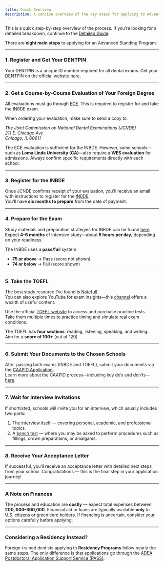 ```yaml
---
title: Quick Overview
description: A concise overview of the key steps for applying to Advanced Standing Programs in the U.S.
---
```


This is a quick step-by-step overview of the process. If you're looking for a
detailed breakdown, continue to the [Detailed
Guide](/c/applying-to-advanced-standing/detailed-guide/introduction).

There are **eight main steps** to applying for an Advanced Standing Program.

---

### 1. Register and Get Your DENTPIN

Your DENTPIN is a unique ID number required for all dental exams.
Get your DENTPIN on the official website [here]({{official.dentpin}}).

---

### 2. Get a **Course-by-Course Evaluation** of Your Foreign Degree

All evaluations must go through [ECE]({{official.ece}}). This is required to
register for and take the INBDE exam.

When ordering your evaluation, make sure to send a copy to:

<address>
  The Joint Commission on National Dental Examinations (JCNDE) <br />
  211 E. Chicago Ave <br />
  Chicago, IL 60611
</address>

The ECE evaluation is sufficient for the INBDE. However, some schools—such as
**Loma Linda University (CA)**—also require a **WES evaluation** for admissions.
Always confirm specific requirements directly with each school.

---

### 3. Register for the INBDE

Once JCNDE confirms receipt of your evaluation, you’ll receive an email with instructions to register for the [INBDE]({{official.inbde}}).  
You’ll have **six months to prepare** from the date of payment.

---

### 4. Prepare for the Exam

Study materials and preparation strategies for INBDE can be found [here](/c/related-paths-and-resources/inbde-study-materials).  
Expect **4–6 months** of intensive study—about **5 hours per day**, depending on your readiness.

The INBDE uses a **pass/fail** system:

- **75 or above** → Pass (score not shown)
- **74 or below** → Fail (score shown)

---

### 5. Take the TOEFL

The best study resource I’ve found is [Notefull](https://www.notefull.com/getting-started/).  
You can also explore YouTube for exam insights—this [channel](https://www.youtube.com/@TSTPrep) offers a wealth of useful content.

Use the official [TOEFL website]({{official.toefl}}) to access and purchase practice tests.  
Take them multiple times to practice timing and simulate real exam conditions.

The TOEFL has **four sections**: reading, listening, speaking, and writing.  
Aim for a **score of 100+** (out of 120).

---

### 6. Submit Your Documents to the Chosen Schools

After passing both exams (INBDE and TOEFL), submit your documents via the [CAAPID Application]({{official.caapid}}).  
Learn more about the CAAPID process—including key do’s and don’ts—[here](/c/caapid/secondary-application).

---

### 7. Wait for Interview Invitations

If shortlisted, schools will invite you for an interview, which usually includes two parts:

1. The [interview itself](/c/personal-interview/introduction) — covering personal, academic, and professional topics.
2. A [bench test](/c/bench-test/introduction) — where you may be asked to perform procedures such as fillings, crown preparations, or amalgams.

---

### 8. Receive Your Acceptance Letter

If successful, you'll receive an acceptance letter with detailed next steps from
your school. Congratulations — this is the final step in your application
journey!

---

### A Note on Finances

The process and education are **costly** — expect total expenses between
**$200,000–$300,000**. Financial aid or loans are typically available **only**
to U.S. citizens or green card holders. If financing is uncertain, consider your
options carefully before applying.

---

### Considering a Residency Instead?

Foreign-trained dentists applying to **Residency Programs** follow nearly the
same steps. The only difference is that applications go through the [ADEA
Postdoctoral Application Support Service (PASS)]({{official.pass}}).
